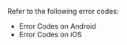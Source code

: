 <PlatformWrapper platform="flutter">

Refer to the following error codes:

- <Link to="/agora-chat/reference/error-codes">Error Codes on Android</Link>
- <Link to="/agora-chat/reference/error-codes">Error Codes on iOS</Link>

</PlatformWrapper>